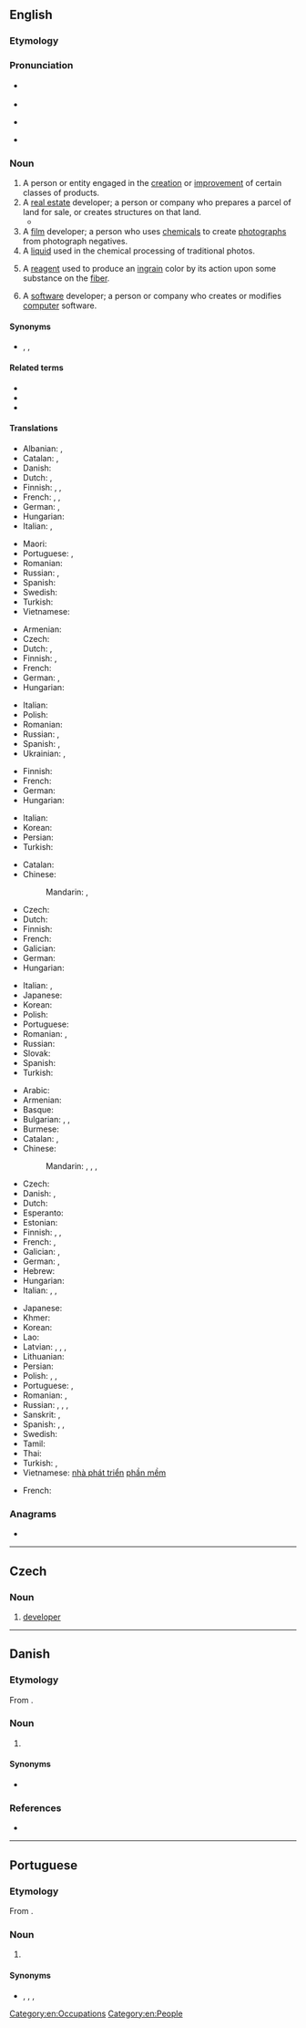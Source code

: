 ==English==
{{wikipedia|dab=developer}}

===Etymology===
{{affix|en|develop|-er|id2=agent noun}}

===Pronunciation===
* {{a|UK}} {{IPA|en|/dɪˈvɛləpə(ɹ)/}}
* {{audio|en|LL-Q1860 (eng)-Vealhurl-developer.wav|Audio (Southern England)}}
* {{a|US}} {{IPA|en|/dɪˈvɛləpɚ/}}
* {{hyphenation|en|de|vel|op|er}}

===Noun===
{{en-noun}}

# A person or entity engaged in the [[creation]] or [[improvement]] of certain classes of products.
# A [[real estate]] developer; a person or company who prepares a parcel of land for sale, or creates structures on that land.
#* {{quote-journal|en|date=2013-06-21|author=[http://guardian.co.uk/profile/chico-harlan/ Chico Harlan]
|volume=189|issue=2|page=30|magazine={{w|The Guardian Weekly}}
|title=[http://www.guardian.co.uk/world/2013/jun/18/japan-solar-energy-fukushima-nuclear-renewable-abe Japan pockets the subsidy &hellip;]
|passage=Across Japan, technology companies and private investors are racing to install devices that until recently they had little interest in: solar panels. Massive solar parks are popping up as part of a rapid build-up that one '''developer''' likened to an "explosion."}}
# A [[film]] developer; a person who uses [[chemical]]s to create [[photograph]]s from photograph negatives.
# A [[liquid]] used in the chemical processing of traditional photos.
# {{lb|en|dyeing}} A [[reagent]] used to produce an [[ingrain]] color by its action upon some substance on the [[fiber]].
# {{lb|en|computing}} A [[software]] developer; a person or company who creates or modifies [[computer]] software.

====Synonyms====
* {{sense|person or company who writes computer software}} {{l|en|designer}}, {{l|en|programmer}}, {{l|en|software engineer}}

====Related terms====
* {{l|en|develop}}
* {{l|en|development}}
* {{l|en|developmental}}

====Translations====
{{trans-top|someone engaged in product creation and improvement}}
* Albanian: {{t+|sq|zhvillues|m}}, {{t|sq|zhvilluese|f}}
* Catalan: {{t|ca|desenvolupador|m}}, {{t|ca|desenvolupadora|f}}
* Danish: {{t|da|udvikler|c}}
* Dutch: {{t+|nl|ontwikkelaar|m}}, {{t+|nl|ontwerper|m}}
* Finnish: {{t+|fi|kehittäjä}}, {{t|fi|tuotekehittäjä}}, {{t+|fi|devaaja}}
* French: {{t+|fr|concepteur|m}}, {{t+|fr|développeur|m}}, {{t+|fr|créateur|m}}
* German: {{t+|de|Entwickler|m}}, {{t+|de|Entwicklerin|f}}
* Hungarian: {{t+|hu|fejlesztő}}
* Italian: {{t+|it|sviluppatore|m}}, {{t+|it|sviluppatrice|f}}
{{trans-mid}}
* Maori: {{t|mi|kaiwhakawhanake }}
* Portuguese: {{t+|pt|desenvolvedor}}, {{t|pt|desenvolvedora|f}}
* Romanian: {{t+|ro|creator|m}}
* Russian: {{t+|ru|разрабо́тчик|m}}, {{t+|ru|разрабо́тчица|m}}
* Spanish: {{t|es|desarrollador|m}}
* Swedish: {{t+|sv|utvecklare|c}}
* Turkish: {{t+|tr|geliştirici}}
* Vietnamese: {{t|vi|nhà phát triển}}
{{trans-bottom}}

{{trans-top|real estate developer}}
* Armenian: {{t|hy|կառուցապատող}}
* Czech: {{t+|cs|developer|m}}
* Dutch: {{t+|nl|promotor|m}}, {{t+|nl|projectontwikkelaar|m}}
* Finnish: {{t+|fi|rakennuttaja}}, {{t|fi|kiinteistönkehittäjä}}
* French: {{t+|fr|promoteur}}
* German: {{t|de|Projektentwickler|m}}, {{t+|de|Bauunternehmer|m}}
* Hungarian: {{t+|hu|fejlesztő}}
{{trans-mid}}
* Italian: {{t+|it|sviluppatore|m}}
* Polish: {{t+|pl|deweloper|m}}
* Romanian: {{t+|ro|constructor|m}}
* Russian: {{t+|ru|застро́йщик|m}}, {{t+|ru|деве́лопер}}
* Spanish: {{t+|es|promotor|m}}, {{t|es|constructor|m}}
* Ukrainian: {{t|uk|забудо́вник|m}}, {{t|uk|деве́лопер|m}}
{{trans-bottom}}

{{trans-top|film developer}}
* Finnish: {{t|fi|([[filmi]]n) [[kehittäjä]]}}
* French: {{t+|fr|révélateur|m}}
* German: {{t+|de|Entwickler|m}}
* Hungarian: {{t|hu|előhívó}}
{{trans-mid}}
* Italian: {{t+|it|sviluppatore|m}}
* Korean: {{t|ko|현상액}}
* Persian: {{t|fa|فیلم‌ساز}}
* Turkish: {{t|tr|film banyosu ilacı}}
{{trans-bottom}}

{{trans-top|liquid used in chemical film processing}}
* Catalan: {{t|ca|revelador|m}}
* Chinese:
*: Mandarin: {{t+|cmn|顯影劑|sc=Hani}}, {{t+|cmn|显影剂|tr=xiǎnyǐngjì|sc=Hani}}
* Czech: {{t+|cs|vývojka|f}}
* Dutch: {{t+|nl|ontwikkelaar|m}}
* Finnish: {{t+|fi|kehitin}}
* French: {{t+|fr|développateur|m}}
* Galician: {{t|gl|revelador|m}}
* German: {{t+|de|Entwickler|m}}
* Hungarian: {{t|hu|előhívó}}
{{trans-mid}}
* Italian: {{t|it|liquido per sviluppare|m}}, {{t+|it|sviluppatore|m}}
* Japanese: {{t|ja|現像液|tr=げんぞうえき, genzōeki|sc=Jpan}}
* Korean: {{t|ko|현상액}}
* Polish: {{t|pl|wywoływacz|m}}
* Portuguese: {{t|pt|revelador|m}}
* Romanian: {{t+|ro|developator|m}}, {{t+|ro|revelator|m}}
* Russian: {{t+|ru|прояви́тель|m}}
* Slovak: {{t|sk|vývojka|f}}
* Spanish: {{t+|es|revelador|m}}
* Turkish: {{t|tr|developman maddesi}}
{{trans-bottom}}

{{trans-top|software programmer}}
* Arabic: {{t-needed|ar}}
* Armenian: {{t-needed|hy}}
* Basque: {{t-needed|eu}}
* Bulgarian: {{t|bg|програми́ст|m}}, {{t|bg|програми́стка|f}}, {{t|bg|разрабо́тчик|m}}
* Burmese: {{t-needed|my}}
* Catalan: {{t|ca|desenvolupador|m}}, {{t|ca|desenvolupadora|f}}
* Chinese:
*: Mandarin: {{t+|cmn|開發人員|sc=Hani}}, {{t+|cmn|开发人员|tr=kāifā rényuán|sc=Hani}}, {{t+|cmn|程序員|sc=Hani}}, {{t+|cmn|程序员|tr=chéngxùyuán|sc=Hani}}
* Czech: {{t+|cs|vývojář|m}}
* Danish: {{t|da|udvikler|c}}, {{t|da|programmør|c}}
* Dutch: {{qualifier|-[[analist]]}} {{t+|nl|programmeur|m}}
* Esperanto: {{t-needed|eo}}
* Estonian: {{t-needed|et}}
* Finnish: {{t+|fi|kehittäjä}}, {{t+|fi|ohjelmoija}}, {{t+|fi|devaaja}}
* French: {{qualifier|-[[analyste]]}} {{t+|fr|programmeur|m}}, {{t+|fr|développeur|m}}
* Galician: {{t+|gl|desenvolvedor|m}}, {{t|gl|desenvolvedora|f}}
* German: {{t+|de|Entwickler|m}}, {{t+|de|Entwicklerin|f}}
* Hebrew: {{t-needed|he}}
* Hungarian: {{t+|hu|fejlesztő}}
* Italian: {{t+|it|sviluppatore|m}}, {{t+|it|sviluppatrice|f}}, {{t|it|sviluppatore di software|m}}
{{trans-mid}}
* Japanese: {{t+|ja|プログラマー|tr=puroguramā}}
* Khmer: {{t-needed|km}}
* Korean: {{t|ko|프로그래머}}
* Lao: {{t-needed|lo}}
* Latvian: {{t|lv|izstrādātājs|m}}, {{t|lv|izstrādātāja|f}}, {{t|lv|izstrādātāji|m-p}}, {{t|lv|izstrādātājas|f-p}}
* Lithuanian: {{t-needed|lt}}
* Persian: {{t+|fa|سازنده}}
* Polish: {{t+|pl|programista|m}}, {{t+|pl|programistka|f}}, {{t+|pl|deweloper|m}}
* Portuguese: {{t+|pt|desenvolvedor|m}}, {{t|pt|desenvolvedora|f}}
* Romanian: {{t+|ro|developer|m}}, {{t+|ro|programator|m}}
* Russian: {{t+|ru|программи́ст|m}}, {{t+|ru|программи́стка|f}}, {{t+|ru|разрабо́тчик|m}}, {{t+|ru|разрабо́тчица|f}}
* Sanskrit: {{t+|sa|व्युत्पादक|m}}, {{t|sa|व्युत्पादका|f}}
* Spanish: {{t|es|desarrollador|m}}, {{t|es|desarrolladora|f}} {{q|person}}, {{t|es|desarrolladora|f}} {{q|company}}
* Swedish: {{t|sv|mjukvaruutvecklare|c}}
* Tamil: {{t-needed|ta}}
* Thai: {{t-needed|th}}
* Turkish: {{t|tr|yazılım uzmanı}}, {{t+|tr|geliştirici}}
* Vietnamese: [[nhà phát triển]] [[phần mềm]]
{{trans-bottom}}

{{checktrans-top}}
* French: {{t+check|fr|promoteur|m}}
{{trans-mid}}
{{trans-bottom}}

===Anagrams===
* {{anagrams|en|a=deeeloprv|redevelop}}

[[Category:en:Occupations]]
[[Category:en:People]]

----

==Czech==

===Noun===
{{cs-noun|g=m}}

# [[#English|developer]] {{gloss|real estate developer}}

----

==Danish==

===Etymology===
From {{der|da|en|developer}}.

===Noun===
{{da-noun|en|e}}

# {{l|en|developer}}

====Synonyms====
* {{l|da|udvikler}}

===References===
* {{R:DDO}}

----

==Portuguese==

===Etymology===
From {{bor|pt|en|developer}}.

===Noun===
{{pt-noun|m-f|s}}

# {{l|en|developer}} {{gloss|software programmer}}

====Synonyms====
* {{l|pt|desenvolvedor}}, {{l|pt|programador}}, {{l|pt|creador}},